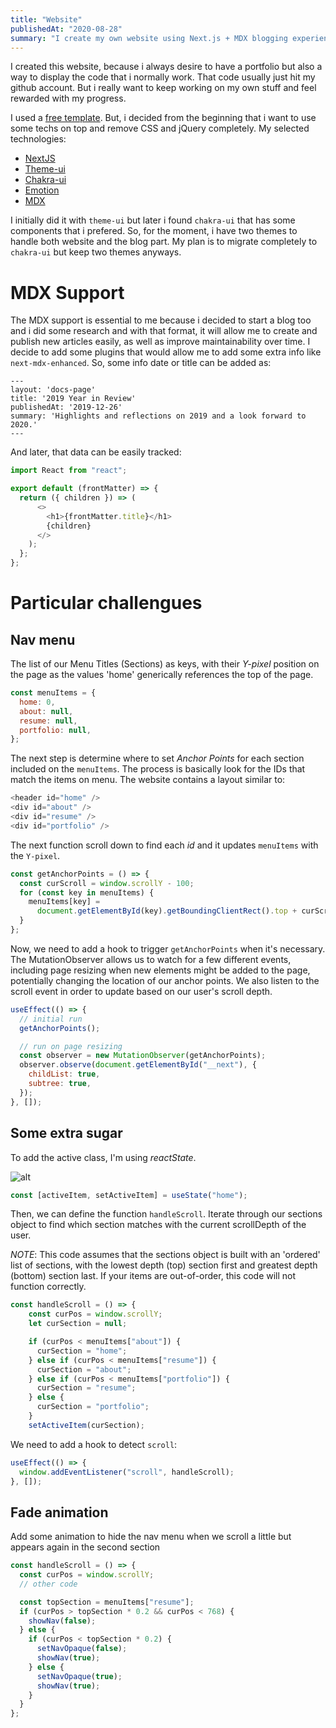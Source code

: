 ```yaml
---
title: "Website"
publishedAt: "2020-08-28"
summary: "I create my own website using Next.js + MDX blogging experience."
---
```


I created this website, because i always desire to have a portfolio but also a way to display the code that i normally work. That code usually just hit my github account. But i really want to keep working on my own stuff and feel rewarded with my progress.

I used a [free template](https://github.com/tbakerx/react-resume-template). But, i decided from the beginning that i want to use some techs on top and remove CSS and jQuery completely. My selected technologies:

- [NextJS][next-js]
- [Theme-ui][theme-ui]
- [Chakra-ui][chakra-ui]
- [Emotion][emotion]
- [MDX][mdx]

I initially did it with `theme-ui` but later i found `chakra-ui` that has some components that i prefered. So, for the moment, i have two themes to handle both website and the blog part. My plan is to migrate completely to `chakra-ui` but keep two themes anyways.

# MDX Support

The MDX support is essential to me because i decided to start a blog too and i did some research and with that format, it will allow me to create and publish new articles easily, as well as improve maintainability over time. I decide to add some plugins that would allow me to add some extra info like `next-mdx-enhanced`. So, some info date or title can be added as:

```
---
layout: 'docs-page'
title: '2019 Year in Review'
publishedAt: '2019-12-26'
summary: 'Highlights and reflections on 2019 and a look forward to 2020.'
---
```

And later, that data can be easily tracked:

```js
import React from "react";

export default (frontMatter) => {
  return ({ children }) => (
      <>
        <h1>{frontMatter.title}</h1>
        {children}
      </>
    );
  };
};
```

# Particular challengues

## Nav menu

The list of our Menu Titles (Sections) as keys, with their _Y-pixel_ position on the page as the values 'home' generically references the top of the page.

```js
const menuItems = {
  home: 0,
  about: null,
  resume: null,
  portfolio: null,
};
```

The next step is determine where to set _Anchor Points_ for each section included on the `menuItems`. The process is basically look for the IDs that match the items on menu. The website contains a layout similar to:

```js
<header id="home" />
<div id="about" />
<div id="resume" />
<div id="portfolio" />
```

The next function scroll down to find each _id_ and it updates `menuItems` with the `Y-pixel`.

```js
const getAnchorPoints = () => {
  const curScroll = window.scrollY - 100;
  for (const key in menuItems) {
    menuItems[key] =
      document.getElementById(key).getBoundingClientRect().top + curScroll;
  }
};
```

Now, we need to add a hook to trigger `getAnchorPoints` when it's necessary. The MutationObserver allows us to watch for a few different events, including page resizing when new elements might be added to the page, potentially changing the location of our anchor points.
We also listen to the scroll event in order to update based on our user's scroll depth.

```js
useEffect(() => {
  // initial run
  getAnchorPoints();

  // run on page resizing
  const observer = new MutationObserver(getAnchorPoints);
  observer.observe(document.getElementById("__next"), {
    childList: true,
    subtree: true,
  });
}, []);
```

## Some extra sugar

To add the active class, I'm using _reactState_.

![alt](/images/blog/website/nav-menu.png)

```js
const [activeItem, setActiveItem] = useState("home");
```

Then, we can define the function `handleScroll`. Iterate through our sections object to find which section matches with the current scrollDepth of the user.

_NOTE_: This code assumes that the sections object is built with an 'ordered' list of sections, with the lowest depth (top) section first and greatest depth (bottom) section last. If your items are out-of-order, this code will not function correctly.

```js
const handleScroll = () => {
    const curPos = window.scrollY;
    let curSection = null;

    if (curPos < menuItems["about"]) {
      curSection = "home";
    } else if (curPos < menuItems["resume"]) {
      curSection = "about";
    } else if (curPos < menuItems["portfolio"]) {
      curSection = "resume";
    } else {
      curSection = "portfolio";
    }
    setActiveItem(curSection);
```

We need to add a hook to detect `scroll`:

```js
useEffect(() => {
  window.addEventListener("scroll", handleScroll);
}, []);
```

## Fade animation

Add some animation to hide the nav menu when we scroll a little but appears again in the second section

```js
const handleScroll = () => {
  const curPos = window.scrollY;
  // other code

  const topSection = menuItems["resume"];
  if (curPos > topSection * 0.2 && curPos < 768) {
    showNav(false);
  } else {
    if (curPos < topSection * 0.2) {
      setNavOpaque(false);
      showNav(true);
    } else {
      setNavOpaque(true);
      showNav(true);
    }
  }
};
```

[next-js]: https://nextjs.org/
[theme-ui]: https://theme-ui.com
[chakra-ui]: https://chakra-ui.com/
[mdx]: https://mdxjs.com/
[emotion]: https://github.com/emotion-js/emotion
